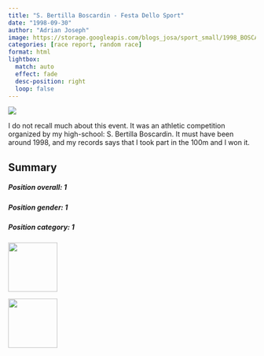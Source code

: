 ```yaml
---
title: "S. Bertilla Boscardin - Festa Dello Sport"
date: "1998-09-30"
author: "Adrian Joseph"
image: https://storage.googleapis.com/blogs_josa/sport_small/1998_BOSCARDIN_FESTA_DELLO_SPORT/img/01.png
categories: [race report, random race]
format: html
lightbox:
  match: auto
  effect: fade
  desc-position: right
  loop: false
---
```


![](https://storage.googleapis.com/blogs_josa/sport_small/1998_BOSCARDIN_FESTA_DELLO_SPORT/img/01.png)

I do not recall much about this event. It was an athletic competition organized by my high-school: S. Bertilla Boscardin. It must have been around 1998, and my records says that I took part in the 100m and I won it.

## Summary

```{=html}
<div class="row g-4">

  <div class="col-md-4">
    <div class="card h-100 bg-info text-white">
      <div class="card-body">
        <h5 class="card-title"><b>Position overall: 1</b></h5>
        <p class="card-text"></p>
      </div>
    </div>
  </div>

  <div class="col-md-4">
    <div class="card h-100 bg-primary text-white">
      <div class="card-body">
        <h5 class="card-title"><b>Position gender: 1</b></h5>
        <p class="card-text"></p>
      </div>
    </div>
  </div>

  <div class="col-md-4">
    <div class="card h-100 bg-success text-white">
      <div class="card-body">
        <h5 class="card-title"><b>Position category: 1</b></h5>
        <p class="card-text"></p>
      </div>
    </div>
  </div>

</div>

```




::: {layout-ncol=4}
![](https://storage.googleapis.com/blogs_josa/sport_small/1998_BOSCARDIN_FESTA_DELLO_SPORT/img/01.png){ width="100" group="hi" }

![](https://storage.googleapis.com/blogs_josa/sport_small/1998_BOSCARDIN_FESTA_DELLO_SPORT/img/02.png){ width="100" group="hi" }


:::
